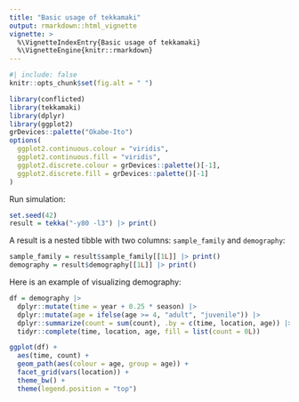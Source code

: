 ```yaml
---
title: "Basic usage of tekkamaki"
output: rmarkdown::html_vignette
vignette: >
  %\VignetteIndexEntry{Basic usage of tekkamaki}
  %\VignetteEngine{knitr::rmarkdown}
---
```


```r
#| include: false
knitr::opts_chunk$set(fig.alt = " ")
```

```r
library(conflicted)
library(tekkamaki)
library(dplyr)
library(ggplot2)
grDevices::palette("Okabe-Ito")
options(
  ggplot2.continuous.colour = "viridis",
  ggplot2.continuous.fill = "viridis",
  ggplot2.discrete.colour = grDevices::palette()[-1],
  ggplot2.discrete.fill = grDevices::palette()[-1]
)
```

Run simulation:

```r
set.seed(42)
result = tekka("-y80 -l3") |> print()
```

A result is a nested tibble with two columns: `sample_family` and `demography`:

```r
sample_family = result$sample_family[[1L]] |> print()
demography = result$demography[[1L]] |> print()
```

Here is an example of visualizing demography:

```r
df = demography |>
  dplyr::mutate(time = year + 0.25 * season) |>
  dplyr::mutate(age = ifelse(age >= 4, "adult", "juvenile")) |>
  dplyr::summarize(count = sum(count), .by = c(time, location, age)) |>
  tidyr::complete(time, location, age, fill = list(count = 0L))

ggplot(df) +
  aes(time, count) +
  geom_path(aes(colour = age, group = age)) +
  facet_grid(vars(location)) +
  theme_bw() +
  theme(legend.position = "top")
```
